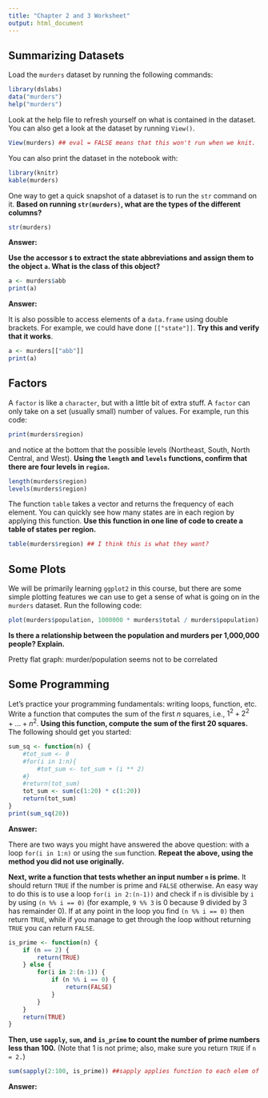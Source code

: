 ```yaml
---
title: "Chapter 2 and 3 Worksheet"
output: html_document
---
```


## Summarizing Datasets

Load the `murders` dataset by running the following commands:

```r
library(dslabs)
data("murders")
help("murders")
```

Look at the help file to refresh yourself on what is contained in the dataset. You can also get a look at the dataset by running `View()`.

```r
View(murders) ## eval = FALSE means that this won't run when we knit.
```

You can also print the dataset in the notebook with:

```r
library(knitr)
kable(murders)
```

One way to get a quick snapshot of a dataset is to run the `str` command on it. **Based on running `str(murders)`, what are the types of the different columns?**

```r
str(murders)
```

**Answer:**

**Use the accessor `$` to extract the state abbreviations and assign them to the object `a`. What is the class of this object?**

```r
a <- murders$abb
print(a)
```

**Answer:**

It is also possible to access elements of a `data.frame` using double brackets. For example, we could have done `[["state"]]`. **Try this and verify that it works**.
```r
a <- murders[["abb"]]
print(a)
```

## Factors

A `factor` is like a `character`, but with a little bit of extra stuff. A `factor` can only take on a set (usually small) number of values. For example, run this code:

```r
print(murders$region)
```

and notice at the bottom that the possible levels (Northeast, South, North Central, and West). **Using the `length` and `levels` functions, confirm that there are four levels in `region`.**
```r
length(murders$region)
levels(murders$region)
```

The function `table` takes a vector and returns the frequency of each element. You can quickly see how many states are in each region by applying this function. **Use this function in one line of code to create a table of states per region.**

```r
table(murders$region) ## I think this is what they want?
```


## Some Plots

We will be primarily learning `ggplot2` in this course, but there are some simple plotting features we can use to get a sense of what is going on in the `murders` dataset. Run the following code:

```r
plot(murders$population, 1000000 * murders$total / murders$population)
```

**Is there a relationship between the population and murders per 1,000,000 people? Explain.**

Pretty flat graph: murder/population seems not to be correlated

## Some Programming

Let's practice your programming fundamentals: writing loops, function, etc. Write a function that computes the sum of the first $n$ squares, i.e., $1^2 + 2^2 + \ldots + n^2$. **Using this function, compute the sum of the first 20 squares.** The following should get you started:

```r
sum_sq <- function(n) {
    #tot_sum <- 0
    #for(i in 1:n){
        #tot_sum <- tot_sum + (i ** 2)
    #}
    #return(tot_sum)
    tot_sum <- sum(c(1:20) * c(1:20))
    return(tot_sum)
}
print(sum_sq(20))
```

**Answer:**

There are two ways you might have answered the above question: with a loop `for(i in 1:n)` or using the `sum` function. **Repeat the above, using the method you did not use originally.**

**Next, write a function that tests whether an input number `n` is prime.** It should return `TRUE` if the number is prime and `FALSE` otherwise. An easy way to do this is to use a loop `for(i in 2:(n-1))` and check if `n` is divisible by `i` by using `(n %% i == 0)` (for example, `9 %% 3` is 0 because 9 divided by 3 has remainder 0). If at any point in the loop you find `(n %% i == 0)` then return `TRUE`, while if you manage to get through the loop without returning `TRUE` you can return `FALSE`.

```r
is_prime <- function(n) {
    if (n == 2) {
        return(TRUE)
    } else {
        for(i in 2:(n-1)) {
            if (n %% i == 0) {
                return(FALSE)
            }
        }
    }
    return(TRUE)
}
```

**Then, use `sapply`, `sum`, and `is_prime` to count the number of prime numbers less than 100.** (Note that 1 is not prime; also, make sure you return `TRUE` if `n = 2.`)

```r
sum(sapply(2:100, is_prime)) ##sapply applies function to each elem of vector
```

**Answer:**
